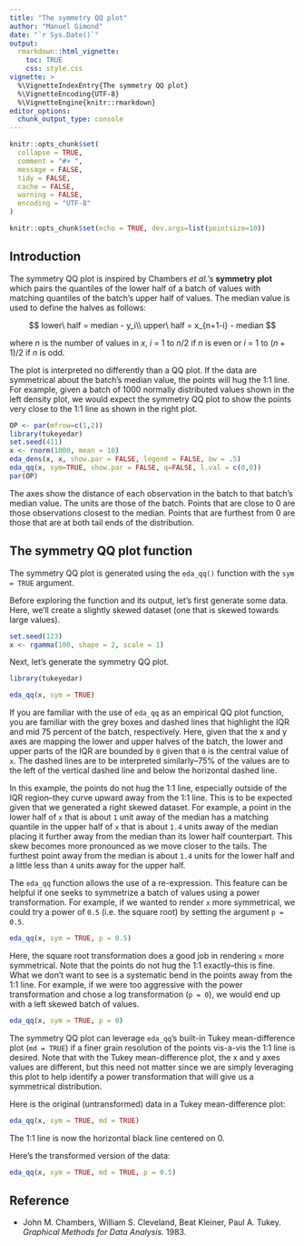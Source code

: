 ```yaml
---
title: "The symmetry QQ plot"
author: "Manuel Gimond"
date: "`r Sys.Date()`"
output: 
  rmarkdown::html_vignette:
    toc: TRUE
    css: style.css
vignette: >
  %\VignetteIndexEntry{The symmetry QQ plot}
  %\VignetteEncoding{UTF-8}
  %\VignetteEngine{knitr::rmarkdown}
editor_options: 
  chunk_output_type: console
---
```


```r
knitr::opts_chunk$set(
  collapse = TRUE,
  comment = "#> ",
  message = FALSE,
  tidy = FALSE,
  cache = FALSE,
  warning = FALSE,
  encoding = "UTF-8"
)
```

```r
knitr::opts_chunk$set(echo = TRUE, dev.args=list(pointsize=10))
```

## Introduction

The symmetry QQ plot is inspired by Chambers *et al.*'s **symmetry plot** which pairs the quantiles of the lower half of a batch of values with matching quantiles of the batch's upper half of values. The median value is used to define the halves as follows:

$$
lower\ half = median - y_i\\
upper\ half = x_{n+1-i} - median
$$

where $n$ is the number of values in $x$, $i$ = 1 to $n/2$ if $n$ is even or $i$ = 1 to $(n+1)/2$ if $n$ is odd.

The plot is interpreted no differently than a QQ plot. If the data are symmetrical about the batch's median value, the points will hug the 1:1 line. For example, given a batch of 1000 normally distributed values shown in the left density plot, we would expect the symmetry QQ plot to show the points very close to the 1:1 line as shown in the right plot.

```r
OP <- par(mfrow=c(1,2))
library(tukeyedar)
set.seed(411)
x <- rnorm(1000, mean = 10)
eda_dens(x, x, show.par = FALSE, legend = FALSE, bw = .5)
eda_qq(x, sym=TRUE, show.par = FALSE, q=FALSE, l.val = c(0,0))
par(OP)
```

The axes show the distance of each observation in the batch to that batch's median value. The units are those of the batch. Points that are close to 0 are those observations closest to the median. Points that are furthest from 0 are those that are at both tail ends of the distribution.

## The symmetry QQ plot function

The symmetry QQ plot is generated using the `eda_qq()` function with the `sym = TRUE` argument.

Before exploring the function and its output, let's first generate some data. Here, we'll create a slightly skewed dataset (one that is skewed towards large values).

```r
set.seed(123) 
x <- rgamma(100, shape = 2, scale = 1)  
```

Next, let's generate the symmetry QQ plot.

```r
library(tukeyedar)

eda_qq(x, sym = TRUE)
```

If you are familiar with the use of `eda_qq` as an empirical QQ plot function, you are familiar with the grey boxes and dashed lines that highlight the IQR and mid 75 percent of the batch, respectively. Here, given that the x and y axes are mapping the lower and upper halves of the batch, the lower and upper parts of the IQR are bounded by `0` given that `0` is the central value of `x`. The dashed lines are to be interpreted similarly--75% of the values are to the left of the vertical dashed line and below the horizontal dashed line.

In this example, the points do not hug the 1:1 line, especially outside of the IQR region--they curve upward away from the 1:1 line. This is to be expected given that we generated a right skewed dataset. For example, a point in the lower half of `x` that is about `1` unit away of the median has a matching quantile in the upper half of `x` that is about `1.4` units away of the median placing it further away from the median than its lower half counterpart. This skew becomes more pronounced as we move closer to the tails. The furthest point away from the median is about `1.4` units for the lower half and a little less than `4` units away for the upper half.

The `eda_qq` function allows the use of a re-expression. This feature can be helpful if one seeks to symmetrize a batch of values using a power transformation. For example, if we wanted to render `x` more symmetrical, we could try a power of `0.5` (i.e. the square root) by setting the argument `p = 0.5`.

```r
eda_qq(x, sym = TRUE, p = 0.5)
```

Here, the square root transformation does a good job in rendering `x` more symmetrical. Note that the points do not hug the 1:1 exactly--this is fine. What we don't want to see is a systematic bend in the points away from the 1:1 line. For example, if we were too aggressive with the power transformation and chose a log transformation (`p = 0`), we would end up with a left skewed batch of values.

```r
eda_qq(x, sym = TRUE, p = 0)
```

The symmetry QQ plot can leverage `eda_qq`'s built-in Tukey mean-difference plot (`md = TRUE`) if a finer grain resolution of the points vis-a-vis the 1:1 line is desired. Note that with the Tukey mean-difference plot, the x and y axes values are different, but this need not matter since we are simply leveraging this plot to help identify a power transformation that will give us a symmetrical distribution.

Here is the original (untransformed) data in a Tukey mean-difference plot:

```r
eda_qq(x, sym = TRUE, md = TRUE)
```

The 1:1 line is now the horizontal black line centered on 0.

Here's the transformed version of the data:

```r
eda_qq(x, sym = TRUE, md = TRUE, p = 0.5)
```

## Reference

-   John M. Chambers, William S. Cleveland, Beat Kleiner, Paul A. Tukey. *Graphical Methods for Data Analysis*. 1983.
